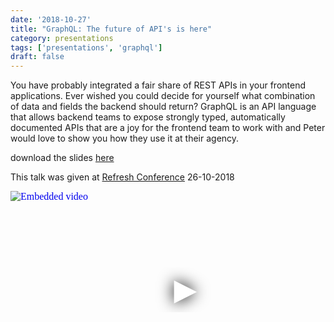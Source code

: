 ```yaml
---
date: '2018-10-27'
title: "GraphQL: The future of API's is here"
category: presentations
tags: ['presentations', 'graphql']
draft: false
---
```


You have probably integrated a fair share of REST APIs in your frontend applications. Ever wished you could decide for yourself what combination of data and fields the backend should return? GraphQL is an API language that allows backend teams to expose strongly typed, automatically documented APIs that are a joy for the frontend team to work with and Peter would love to show you how they use it at their agency.

download the slides [here](http://files.lifely.nl/graphql-the-future-of-apis-is-here.pdf)

This talk was given at [Refresh Conference](https://refreshconference.nl) 26-10-2018

<iframe
  width="560"
  height="315"
  src="https://www.youtube.com/embed/mj850EuHQHs"
  srcdoc="<style>*{padding:0;margin:0;overflow:hidden}html,body{height:100%}img,span{position:absolute;width:100%;top:0;bottom:0;margin:auto}span{height:1.5em;text-align:center;font:48px/1.5 sans-serif;color:white;text-shadow:0 0 0.5em black}</style><a href=https://www.youtube.com/embed/mj850EuHQHs?autoplay=1><img src=https://img.youtube.com/vi/mj850EuHQHs/hqdefault.jpg alt='Embedded video'><span>▶</span></a>"
  frameborder="0"
  allow="accelerometer; autoplay; encrypted-media; gyroscope; picture-in-picture"
  allowfullscreen
  title="Embedded video"
></iframe>
